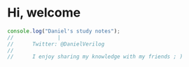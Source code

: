 # Hi, welcome

```js mark=1[31:41]
console.log("Daniel's study notes");
//              |
//      Twitter: @DanielVerilog
//
//      I enjoy sharing my knowledge with my friends ; )
```




